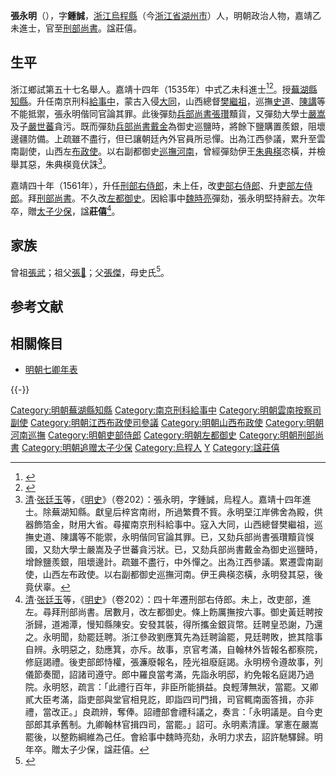 {{明清人物信息框
| 姓名 = 張永明
| 原名 =
| 圖片名稱= 
| 圖片大小 =
| 圖片說明 = 
| 最高職務 = 刑部尚書
| 國家 = 大明 
| 爵位 =
| 籍貫 = [[浙江承宣布政使司|浙江承宣布政使司]][[湖州府|湖州府]][[烏程縣|烏程縣]]
| 族裔 = 
| 字號 = 字鍾誠
| 諡號 = 莊僖
| 出生日期 = 弘治十二年（1499年）
| 出生地點 = 
| 逝世日期 = 嘉靖四十五年（1566年）
| 逝世地點 =
| 墓葬 =
| 配偶 = 
| 親屬 = 
| 出身 =
* 嘉靖十四年乙未科同進士出身
| 經歷 =
| 著作 =  
}}
'''張永明'''（{{bd|1499年||1566年|catIdx=}}），字'''鍾誠'''，[[浙江承宣布政使司|浙江]][[烏程縣|烏程縣]]（今[[浙江省|浙江省]][[湖州市|湖州市]]）人，明朝政治人物，嘉靖乙未進士，官至[[明朝刑部尚書|刑部尚書]]。諡莊僖。

== 生平 ==
浙江鄉試第五十七名舉人。嘉靖十四年（1535年）中式乙未科進士<ref>{{Cite book|title=《皇明贡举考》卷五|author=[[张朝瑞|张朝瑞]]|publisher=《续修四库全书》史部第828册|year=|isbn=|location=|pages=}}</ref><ref>{{Cite book|title=贡举志五种 上|author=鲁小俊，江俊伟著|publisher=武汉大学出版社|year=2009|isbn=978-7-307-07043-1|location=武汉|pages=}}</ref>。授[[蕪湖縣|蕪湖縣]][[知縣|知縣]]。升任南京刑科[[給事中|給事中]]，蒙古入侵[[大同市|大同]]，山西總督[[樊繼祖|樊繼祖]]，巡撫[[史道|史道]]、[[陳講|陳講]]等不能抵禦，張永明偕同官論其罪。此後彈劾[[兵部尚書|兵部尚書]][[張瓚|張瓚]]黷貨，又彈劾大學士[[嚴嵩|嚴嵩]]及子[[嚴世蕃|嚴世蕃]]貪污。既而彈劾[[兵部尚書|兵部尚書]][[戴金|戴金]]為御史巡鹽時，將餘下鹽購置羨銀，阻壞邊疆防備。上疏雖不盡行，但已讓朝廷內外官員所忌憚。出為江西參議，累升至雲南副使，山西左[[布政使|布政使]]。以右副都御史[[河南巡撫|巡撫河南]]，曾經彈劾伊王[[朱典楧|朱典楧]]恣橫，并檢舉其惡，朱典楧竟伏誅<ref>[[清|清]]·[[张廷玉|张廷玉]]等，《[[明史|明史]]》（卷202）：張永明，字鍾誠，烏程人。嘉靖十四年進士。除蕪湖知縣。獻皇后梓宮南祔，所過繁費不貲。永明堊江岸佛舍為殿，供器飾箔金，財用大省。尋擢南京刑科給事中。寇入大同，山西總督樊繼祖，巡撫史道、陳講等不能禦，永明偕同官論其罪。已，又劾兵部尚書張瓚黷貨悞國，又劾大學士嚴嵩及子世蕃貪污狀。已，又劾兵部尚書戴金為御史巡鹽時，增餘鹽羨銀，阻壞邊計。疏雖不盡行，中外憚之。出為江西參議。累遷雲南副使，山西左布政使。以右副都御史巡撫河南。伊王典楧恣橫，永明發其惡，後竟伏辜。</ref>。

嘉靖四十年（1561年），升任[[刑部右侍郎|刑部右侍郎]]，未上任，改[[吏部右侍郎|吏部右侍郎]]、升[[吏部左侍郎|吏部左侍郎]]。拜[[刑部尚書|刑部尚書]]。不久改[[左都御史|左都御史]]。因給事中[[魏時亮|魏時亮]]彈劾，張永明堅持辭去。次年卒，贈[[太子少保|太子少保]]，諡'''莊僖'''<ref>[[清|清]]·[[张廷玉|张廷玉]]等，《[[明史|明史]]》（卷202）：四十年遷刑部右侍郎。未上，改吏部，進左。尋拜刑部尚書。居數月，改左都御史。條上飭厲撫按六事。御史黃廷聘按浙歸，道湘潭，慢知縣陳安。安發其裝，得所攜金銀貨幣。廷聘皇恐謝，乃還之。永明聞，劾罷廷聘。浙江參政劉應箕先為廷聘論罷，見廷聘敗，摭其陰事自辨。永明惡之，劾應箕，亦斥。故事，京官考滿，自翰林外皆報名都察院，修庭謁禮。後吏部郎恃權，張濂廢報名，陸光祖廢庭謁。永明榜令遵故事，列儀節奏聞，詔諸司遵守。郎中羅良當考滿，先詣永明邸，約免報名庭謁乃過院。永明怒，疏言：「此禮行百年，非臣所能損益。良輕薄無狀，當罷。又卿貳大臣考滿，詣吏部與堂官相見訖，即詣四司門揖，司官輒南面答揖，亦非禮，當改正。」良疏辨，奪俸。詔禮部會禮科議之，奏言：「永明議是。自今吏部郎其承舊制。九卿翰林官揖四司，當罷。」詔可。永明素清謹。掌憲在嚴嵩罷後，以整飭綱維為己任。會給事中魏時亮劾，永明力求去，詔許馳驛歸。明年卒。贈太子少保，諡莊僖。</ref>。

== 家族 ==
曾祖[[張武|張武]]；祖父[[張𤪸|張𤪸]]；父[[張傑|張傑]]，母史氏<ref>{{Cite book|title=天一阁藏明代科举录选刊 登科录 点校本|author=龚延明主编|publisher=宁波出版社|year=2016|isbn=978-7-5526-2320-8|location=宁波|pages=|quote=《天一閣藏明代科舉錄選刊.登科錄》之《嘉靖十四年乙未科進士登科錄》}}</ref>。

==参考文献==
{{reflist}}

==相關條目==
*[[明朝七卿年表|明朝七卿年表]]

{{-}}
{{start box}}
{{s-off}}
{{succession box|[[潘恩_(明朝)|潘恩]]|[[王廷|王廷]]|[[左都御史|明朝左都御史]]|<small>嘉靖四十一年－嘉靖四十五年<br>（1562年－1566年）</small>}}
{{succession box|[[蔡雲程|蔡雲程]]|[[黃光昇|黃光昇]]|[[明朝刑部尚書|明朝刑部尚書]]|<small>嘉靖四十五年（1566年）</small>}}
{{end box}}
{{嘉靖十四年乙未科殿試金榜}}

{{DEFAULTSORT:Zhang張}}
[[Category:明朝蕪湖縣知縣|Category:明朝蕪湖縣知縣]]
[[Category:南京刑科給事中|Category:南京刑科給事中]]
[[Category:明朝雲南按察司副使|Category:明朝雲南按察司副使]]
[[Category:明朝江西布政使司參議|Category:明朝江西布政使司參議]]
[[Category:明朝山西布政使|Category:明朝山西布政使]]
[[Category:明朝河南巡撫|Category:明朝河南巡撫]]
[[Category:明朝吏部侍郎|Category:明朝吏部侍郎]]
[[Category:明朝左都御史|Category:明朝左都御史]]
[[Category:明朝刑部尚書|Category:明朝刑部尚書]]
[[Category:明朝追赠太子少保|Category:明朝追赠太子少保]]
[[Category:烏程人|Category:烏程人]]
[[Category:張姓|Y]]
[[Category:諡莊僖|Category:諡莊僖]]
